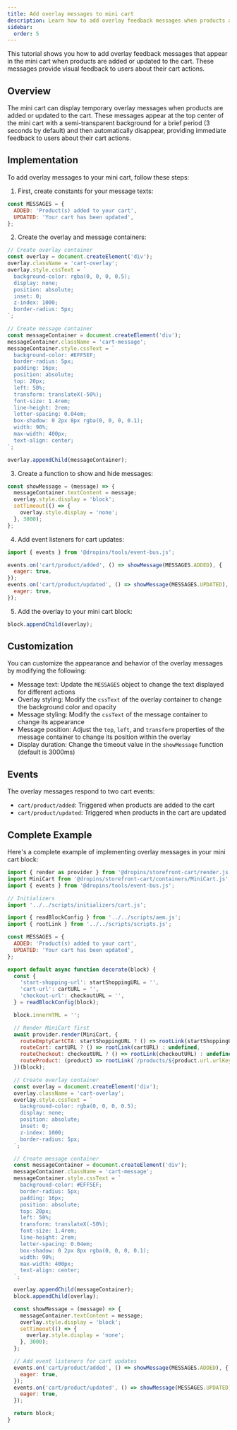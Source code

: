 ```yaml
---
title: Add overlay messages to mini cart
description: Learn how to add overlay feedback messages when products are added or updated in the mini cart.
sidebar:
  order: 5
---
```



This tutorial shows you how to add overlay feedback messages that appear in the mini cart when products are added or updated to the cart. These messages provide visual feedback to users about their cart actions.

## Overview

The mini cart can display temporary overlay messages when products are added or updated to the cart. These messages appear at the top center of the mini cart with a semi-transparent background for a brief period (3 seconds by default) and then automatically disappear, providing immediate feedback to users about their cart actions.

## Implementation

To add overlay messages to your mini cart, follow these steps:

1. First, create constants for your message texts:

```javascript
const MESSAGES = {
  ADDED: 'Product(s) added to your cart',
  UPDATED: 'Your cart has been updated',
};
```

2. Create the overlay and message containers:

```javascript
// Create overlay container
const overlay = document.createElement('div');
overlay.className = 'cart-overlay';
overlay.style.cssText = `
  background-color: rgba(0, 0, 0, 0.5);
  display: none;
  position: absolute;
  inset: 0;
  z-index: 1000;
  border-radius: 5px;
`;

// Create message container
const messageContainer = document.createElement('div');
messageContainer.className = 'cart-message';
messageContainer.style.cssText = `
  background-color: #EFF5EF;
  border-radius: 5px;
  padding: 16px;
  position: absolute;
  top: 20px;
  left: 50%;
  transform: translateX(-50%);
  font-size: 1.4rem;
  line-height: 2rem;
  letter-spacing: 0.04em;
  box-shadow: 0 2px 8px rgba(0, 0, 0, 0.1);
  width: 90%;
  max-width: 400px;
  text-align: center;
`;

overlay.appendChild(messageContainer);
```

3. Create a function to show and hide messages:

```javascript
const showMessage = (message) => {
  messageContainer.textContent = message;
  overlay.style.display = 'block';
  setTimeout(() => {
    overlay.style.display = 'none';
  }, 3000);
};
```

4. Add event listeners for cart updates:

```javascript
import { events } from '@dropins/tools/event-bus.js';

events.on('cart/product/added', () => showMessage(MESSAGES.ADDED), {
  eager: true,
});
events.on('cart/product/updated', () => showMessage(MESSAGES.UPDATED), {
  eager: true,
});
```

5. Add the overlay to your mini cart block:

```javascript
block.appendChild(overlay);
```

## Customization

You can customize the appearance and behavior of the overlay messages by modifying the following:

- Message text: Update the `MESSAGES` object to change the text displayed for different actions
- Overlay styling: Modify the `cssText` of the overlay container to change the background color and opacity
- Message styling: Modify the `cssText` of the message container to change its appearance
- Message position: Adjust the `top`, `left`, and `transform` properties of the message container to change its position within the overlay
- Display duration: Change the timeout value in the `showMessage` function (default is 3000ms)

## Events

The overlay messages respond to two cart events:

- `cart/product/added`: Triggered when products are added to the cart
- `cart/product/updated`: Triggered when products in the cart are updated

## Complete Example

Here's a complete example of implementing overlay messages in your mini cart block:

```javascript
import { render as provider } from '@dropins/storefront-cart/render.js';
import MiniCart from '@dropins/storefront-cart/containers/MiniCart.js';
import { events } from '@dropins/tools/event-bus.js';

// Initializers
import '../../scripts/initializers/cart.js';

import { readBlockConfig } from '../../scripts/aem.js';
import { rootLink } from '../../scripts/scripts.js';

const MESSAGES = {
  ADDED: 'Product(s) added to your cart',
  UPDATED: 'Your cart has been updated',
};

export default async function decorate(block) {
  const {
    'start-shopping-url': startShoppingURL = '',
    'cart-url': cartURL = '',
    'checkout-url': checkoutURL = '',
  } = readBlockConfig(block);

  block.innerHTML = '';

  // Render MiniCart first
  await provider.render(MiniCart, {
    routeEmptyCartCTA: startShoppingURL ? () => rootLink(startShoppingURL) : undefined,
    routeCart: cartURL ? () => rootLink(cartURL) : undefined,
    routeCheckout: checkoutURL ? () => rootLink(checkoutURL) : undefined,
    routeProduct: (product) => rootLink(`/products/${product.url.urlKey}/${product.topLevelSku}`),
  })(block);

  // Create overlay container
  const overlay = document.createElement('div');
  overlay.className = 'cart-overlay';
  overlay.style.cssText = `
    background-color: rgba(0, 0, 0, 0.5);
    display: none;
    position: absolute;
    inset: 0;
    z-index: 1000;
    border-radius: 5px;
  `;

  // Create message container
  const messageContainer = document.createElement('div');
  messageContainer.className = 'cart-message';
  messageContainer.style.cssText = `
    background-color: #EFF5EF;
    border-radius: 5px;
    padding: 16px;
    position: absolute;
    top: 20px;
    left: 50%;
    transform: translateX(-50%);
    font-size: 1.4rem;
    line-height: 2rem;
    letter-spacing: 0.04em;
    box-shadow: 0 2px 8px rgba(0, 0, 0, 0.1);
    width: 90%;
    max-width: 400px;
    text-align: center;
  `;

  overlay.appendChild(messageContainer);
  block.appendChild(overlay);

  const showMessage = (message) => {
    messageContainer.textContent = message;
    overlay.style.display = 'block';
    setTimeout(() => {
      overlay.style.display = 'none';
    }, 3000);
  };

  // Add event listeners for cart updates
  events.on('cart/product/added', () => showMessage(MESSAGES.ADDED), {
    eager: true,
  });
  events.on('cart/product/updated', () => showMessage(MESSAGES.UPDATED), {
    eager: true,
  });

  return block;
}
```
